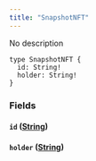 ```yaml
---
title: "SnapshotNFT"
---
```


No description

```
type SnapshotNFT {
  id: String!
  holder: String!
}

```

### Fields[](#fields "Direct link to heading")

#### `id` ([String](/developer/graphql-api/references/scalars/string))[](#id-string "Direct link to heading")

#### `holder` ([String](/developer/graphql-api/references/scalars/string))[](#holder-string "Direct link to heading")